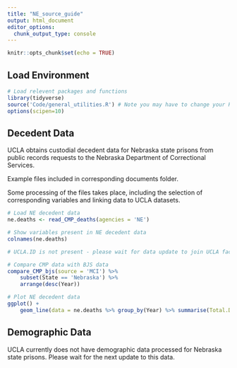 ```yaml
---
title: "NE_source_guide"
output: html_document
editor_options: 
  chunk_output_type: console
---
```


```r
knitr::opts_chunk$set(echo = TRUE)
```

## Load Environment

```r
# Load relevent packages and functions
library(tidyverse)
source('Code/general_utilities.R') # Note you may have to change your Rmarkdown option for evaluate chunks to project instead of document
options(scipen=10)
```

## Decedent Data

UCLA obtains custodial decedent data for Nebraska state prisons from public records requests to the Nebraska Department of Correctional Services.

Example files included in corresponding documents folder. 

Some processing of the files takes place, including the selection of corresponding variables and linking data to UCLA datasets. 

```r
# Load NE decedent data
ne.deaths <- read_CMP_deaths(agencies = 'NE')

# Show variables present in NE decedent data
colnames(ne.deaths)

# UCLA.ID is not present - please wait for data update to join UCLA facility data

# Compare CMP data with BJS data
compare_CMP_bjs(source = 'MCI') %>%
    subset(State == 'Nebraska') %>%
    arrange(desc(Year))

# Plot NE decedent data 
ggplot() +
    geom_line(data = ne.deaths %>% group_by(Year) %>% summarise(Total.Deaths = n()),aes(x = Year, y = Total.Deaths))

```


## Demographic Data

UCLA currently does not have demographic data processed for Nebraska state prisons. Please wait for the next update to this data. 


